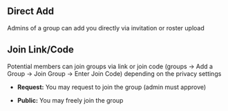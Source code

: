 ## Direct Add

Admins of a group can add you directly via invitation or roster upload

## Join Link/Code

Potential members can join groups via link or join code (groups -> Add a Group -> Join Group -> Enter Join Code) depending on the privacy settings

* **Request:** You may request to join the group (admin must approve)

* **Public:** You may freely join the group